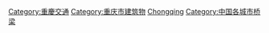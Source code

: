 {{Catmore|重慶橋樑}}
[[Category:重慶交通|Category:重慶交通]]
[[Category:重庆市建筑物|Category:重庆市建筑物]]
[[Category:中国各省桥梁|Chongqing]]
[[Category:中国各城市桥梁|Category:中国各城市桥梁]]